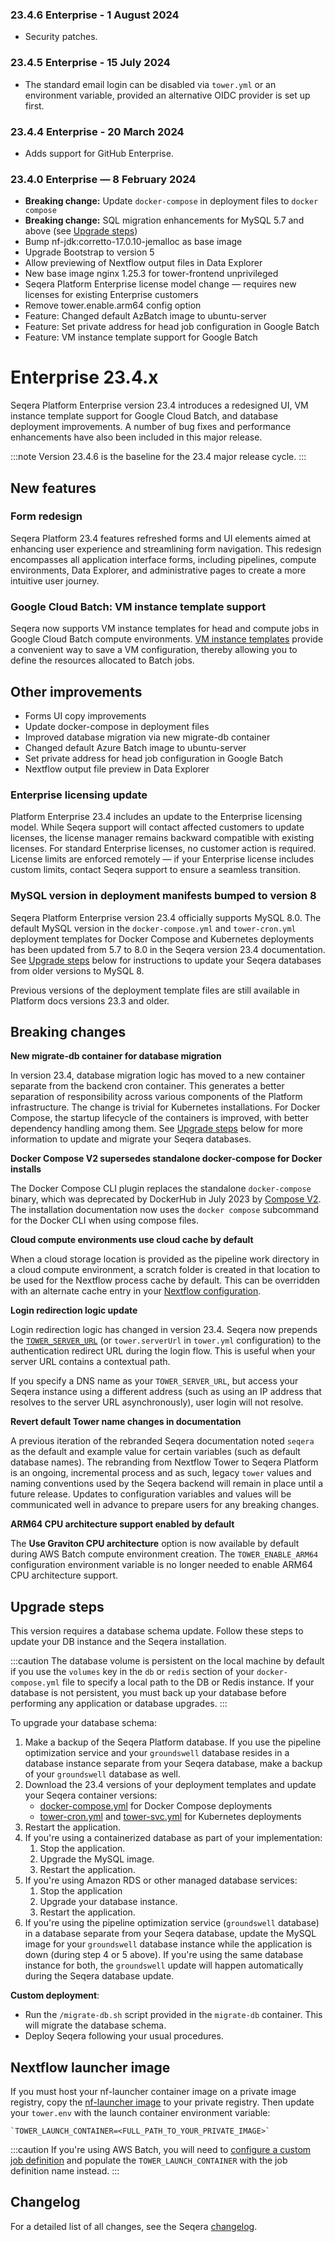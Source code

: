 
### 23.4.6 Enterprise - 1 August 2024

- Security patches.

### 23.4.5 Enterprise - 15 July 2024

-  The standard email login can be disabled via `tower.yml` or an environment variable, provided an alternative OIDC provider is set up first.

### 23.4.4 Enterprise - 20 March 2024

- Adds support for GitHub Enterprise.

### 23.4.0 Enterprise — 8 February 2024

- **Breaking change:** Update `docker-compose` in deployment files to `docker compose`
- **Breaking change:** SQL migration enhancements for MySQL 5.7 and above (see [Upgrade steps](./23.4.mdx#upgrade-steps))
- Bump nf-jdk:corretto-17.0.10-jemalloc as base image
- Upgrade Bootstrap to version 5
- Allow previewing of Nextflow output files in Data Explorer
- New base image nginx 1.25.3 for tower-frontend unprivileged
- Seqera Platform Enterprise license model change — requires new licenses for existing Enterprise customers
- Remove tower.enable.arm64 config option
- Feature: Changed default AzBatch image to ubuntu-server
- Feature: Set private address for head job configuration in Google Batch
- Feature: VM instance template support for Google Batch

# Enterprise 23.4.x

Seqera Platform Enterprise version 23.4 introduces a redesigned UI, VM instance template support for Google Cloud Batch, and database deployment improvements. A number of bug fixes and performance enhancements have also been included in this major release.

:::note
Version 23.4.6 is the baseline for the 23.4 major release cycle.
:::

## New features

### Form redesign

Seqera Platform 23.4 features refreshed forms and UI elements aimed at enhancing user experience and streamlining form navigation. This redesign encompasses all application interface forms, including pipelines, compute environments, Data Explorer, and administrative pages to create a more intuitive user journey.

### Google Cloud Batch: VM instance template support

Seqera now supports VM instance templates for head and compute jobs in Google Cloud Batch compute environments. [VM instance templates][gcp-vm-instance-template] provide a convenient way to save a VM configuration, thereby allowing you to define the resources allocated to Batch jobs.

## Other improvements

- Forms UI copy improvements
- Update docker-compose in deployment files
- Improved database migration via new migrate-db container
- Changed default Azure Batch image to ubuntu-server
- Set private address for head job configuration in Google Batch
- Nextflow output file preview in Data Explorer

### Enterprise licensing update

Platform Enterprise 23.4 includes an update to the Enterprise licensing model. While Seqera support will contact affected customers to update licenses, the license manager remains backward compatible with existing licenses. For standard Enterprise licenses, no customer action is required. License limits are enforced remotely — if your Enterprise license includes custom limits, contact Seqera support to ensure a seamless transition.

### MySQL version in deployment manifests bumped to version 8

Seqera Platform Enterprise version 23.4 officially supports MySQL 8.0. The default MySQL version in the `docker-compose.yml` and `tower-cron.yml` deployment templates for Docker Compose and Kubernetes deployments has been updated from 5.7 to 8.0 in the Seqera version 23.4 documentation. See [Upgrade steps](#upgrade-steps) below for instructions to update your Seqera databases from older versions to MySQL 8.

Previous versions of the deployment template files are still available in Platform docs versions 23.3 and older.

## Breaking changes

**New migrate-db container for database migration**

In version 23.4, database migration logic has moved to a new container separate from the backend cron container. This generates a better separation of responsibility across various components of the Platform infrastructure. The change is trivial for Kubernetes installations. For Docker Compose, the startup lifecycle of the containers is improved, with better dependency handling among them. See [Upgrade steps](#upgrade-steps) below for more information to update and migrate your Seqera databases.

**Docker Compose V2 supersedes standalone docker-compose for Docker installs**

The Docker Compose CLI plugin replaces the standalone `docker-compose` binary, which was deprecated by DockerHub in July 2023 by [Compose V2](https://www.docker.com/blog/announcing-compose-v2-general-availability/). The installation documentation now uses the `docker compose` subcommand for the Docker CLI when using compose files.

**Cloud compute environments use cloud cache by default**

When a cloud storage location is provided as the pipeline work directory in a cloud compute environment, a scratch folder is created in that location to be used for the Nextflow process cache by default. This can be overridden with an alternate cache entry in your [Nextflow configuration](https://www.nextflow.io/docs/latest/process.html#process-cache).

**Login redirection logic update**

Login redirection logic has changed in version 23.4. Seqera now prepends the [`TOWER_SERVER_URL`](../configuration/overview.mdx#basic-configuration) (or `tower.serverUrl` in `tower.yml` configuration) to the authentication redirect URL during the login flow. This is useful when your server URL contains a contextual path.

If you specify a DNS name as your `TOWER_SERVER_URL`, but access your Seqera instance using a different address (such as using an IP address that resolves to the server URL asynchronously), user login will not resolve.

**Revert default Tower name changes in documentation**

A previous iteration of the rebranded Seqera documentation noted `seqera` as the default and example value for certain variables (such as default database names). The rebranding from Nextflow Tower to Seqera Platform is an ongoing, incremental process and as such, legacy `tower` values and naming conventions used by the Seqera backend will remain in place until a future release. Updates to configuration variables and values will be communicated well in advance to prepare users for any breaking changes.

**ARM64 CPU architecture support enabled by default**

The **Use Graviton CPU architecture** option is now available by default during AWS Batch compute environment creation. The `TOWER_ENABLE_ARM64` configuration environment variable is no longer needed to enable ARM64 CPU architecture support. 

## Upgrade steps

This version requires a database schema update. Follow these steps to update your DB instance and the Seqera installation.

:::caution
The database volume is persistent on the local machine by default if you use the `volumes` key in the `db` or `redis` section of your `docker-compose.yml` file to specify a local path to the DB or Redis instance. If your database is not persistent, you must back up your database before performing any application or database upgrades.
:::

To upgrade your database schema:

1. Make a backup of the Seqera Platform database. If you use the pipeline optimization service and your `groundswell` database resides in a database instance separate from your Seqera database, make a backup of your `groundswell` database as well.
2. Download the 23.4 versions of your deployment templates and update your Seqera container versions:
    - [docker-compose.yml](../_templates/docker/docker-compose.yml) for Docker Compose deployments
    - [tower-cron.yml](../_templates/k8s/tower-cron.yml) and [tower-svc.yml](../_templates/k8s/tower-svc.yml) for Kubernetes deployments
3. Restart the application.
4. If you're using a containerized database as part of your implementation:
    1. Stop the application.
    2. Upgrade the MySQL image.
    3. Restart the application.
5. If you're using Amazon RDS or other managed database services:
    1. Stop the application
    2. Upgrade your database instance.
    3. Restart the application.
6. If you're using the pipeline optimization service (`groundswell` database) in a database separate from your Seqera database, update the MySQL image for your `groundswell` database instance while the application is down (during step 4 or 5 above). If you're using the same database instance for both, the `groundswell` update will happen automatically during the Seqera database update.

**Custom deployment**:

- Run the `/migrate-db.sh` script provided in the `migrate-db` container. This will migrate the database schema.
- Deploy Seqera following your usual procedures.

## Nextflow launcher image

If you must host your nf-launcher container image on a private image registry, copy the [nf-launcher image](https://quay.io/seqeralabs/nf-launcher:j17-23.04.1) to your private registry. Then update your `tower.env` with the launch container environment variable:

    `TOWER_LAUNCH_CONTAINER=<FULL_PATH_TO_YOUR_PRIVATE_IMAGE>`

:::caution
If you're using AWS Batch, you will need to [configure a custom job definition](../advanced-topics/custom-launch-container.mdx) and populate the `TOWER_LAUNCH_CONTAINER` with the job definition name instead.
:::

## Changelog

For a detailed list of all changes, see the Seqera [changelog](../../cloud/changelog.mdx).

[gcp-vm-instance-template]: https://cloud.google.com/compute/docs/instance-templates